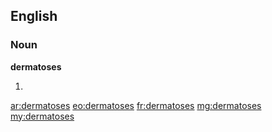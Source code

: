 ==English==

===Noun===
'''dermatoses'''

# {{plural of|dermatosis}}

[[ar:dermatoses]]
[[eo:dermatoses]]
[[fr:dermatoses]]
[[mg:dermatoses]]
[[my:dermatoses]]
